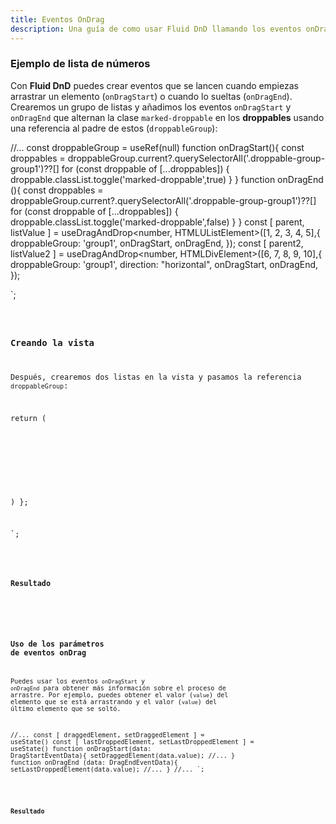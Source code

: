 ```yaml
---
title: Eventos OnDrag
description: Una guía de como usar Fluid DnD llamando los eventos onDragStart y onDragEnd.
---
```



### Ejemplo de lista de números

Con **Fluid DnD** puedes crear eventos que se lancen cuando empiezas arrastrar un elemento (`onDragStart`) o cuando lo sueltas (`onDragEnd`).\
Crearemos un grupo de listas y añadimos los eventos `onDragStart` y `onDragEnd` que alternan la clase `marked-droppable` en los **droppables** usando una referencia al padre de estos (`droppableGroup`):


//...
const droppableGroup = useRef<HTMLDivElement>(null)
function onDragStart(){
  const droppables = droppableGroup.current?.querySelectorAll('.droppable-group-group1')??[]
  for (const droppable of [...droppables]) {
    droppable.classList.toggle('marked-droppable',true)
  }
}
function onDragEnd (){
  const droppables = droppableGroup.current?.querySelectorAll('.droppable-group-group1')??[]
  for (const droppable of [...droppables]) {
    droppable.classList.toggle('marked-droppable',false)
  }
}
const [ parent, listValue ] = useDragAndDrop<number, HTMLUListElement>([1, 2, 3, 4, 5],{
    droppableGroup: 'group1',
    onDragStart,
    onDragEnd,
});
const [ parent2, listValue2 ] = useDragAndDrop<number, HTMLDivElement>([6, 7, 8, 9, 10],{
    droppableGroup: 'group1',
    direction: "horizontal",
    onDragStart,
    onDragEnd,
});

`;

<Code code={listOfNumbers} lang="tsx" mark={highlightsListOfNumbers} />

### Creando la vista

Después, crearemos dos listas en la vista y pasamos la referencia `droppableGroup`:

  return (
      <div ref={droppableGroup} className="group-list bg-[var(--sl-color-gray-6)]">
          <ul ref={parent} className="number-list">
            <!-- ... -->
          </ul>
          <div ref={parent2} className="number-list-h">
              <!-- ... -->
          </div>
      </div>
  )
};

`;


<Code code={listOfNumbersDraggable} lang="tsx" mark={highlightsDraggable} />

### Resultado

<div class="p-8 bg-[var(--sl-color-gray-6)]">
  <OnDragEvents client:load  />
</div>

### Uso de los parámetros de eventos onDrag

Puedes usar los eventos `onDragStart` y `onDragEnd` para obtener más información sobre el proceso de arrastre.
Por ejemplo, puedes obtener el valor (`value`) del elemento que se está arrastrando y el valor (`value`) del último elemento que se soltó.

//...
const [ draggedElement, setDraggedElement ] = useState<number>()
const [ lastDroppedElement, setLastDroppedElement ] = useState<number>()
function onDragStart(data: DragStartEventData<number>){
  setDraggedElement(data.value);
  //...
}
function onDragEnd (data: DragEndEventData<number>){
  setLastDroppedElement(data.value);
  //...
}
//...
`;

<Code code={onDragParams} lang="tsx" mark={highlightsOnDragParams} />

### Resultado

<div class="p-8 bg-[var(--sl-color-gray-6)]">
  <OnDragEventsWithMoreInfo client:load  />
</div>